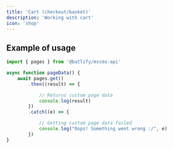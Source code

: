```yaml
---
title: 'Cart (checkout/basket)'
description: 'Working with cart'
icon: 'shop'
---
```


## Example of usage
```ts
import { pages } from '@batlify/mscms-api'

async function pageData() {
    await pages.get()
        .then((result) => {

            // Returns custom page data
            console.log(result)
        })
        .catch((e) => {

            // Getting custom page data failed
            console.log("Oops! Something went wrong :/", e)
        })
}
```